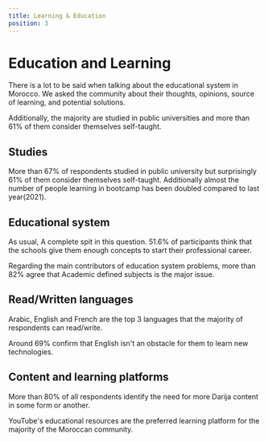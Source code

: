```yaml
---
title: Learning & Education
position: 3
---
```


# Education and Learning

There is a lot to be said when talking about the educational system in Morocco. We asked the community about their thoughts, opinions, source of learning, and potential solutions.

Additionally, the majority are studied in public universities and more than 61% of them consider themselves self-taught.

## Studies

More than 67% of respondents studied in public university but surprisingly 61% of them consider themselves self-taught. Additionally almost the number of people learning in bootcamp has been doubled compared to last year(2021).

<Chart id="education-q-0" title={false} />

## Educational system

As usual, A complete spit in this question. 51.6% of participants think that the schools give them enough concepts to start their professional career.

<Chart id="education-q-1" title={false} />

Regarding the main contributors of education system problems, more than 82% agree that Academic defined subjects is the major issue.

<Chart id="education-q-2" title={false} />

## Read/Written languages

Arabic, English and French are the top 3 languages that the majority of respondents can read/write.

<Chart id="education-q-3" title={false} />

Around 69% confirm that English isn't an obstacle for them to learn new technologies.

<Chart id="education-q-4" title={false} />

## Content and learning platforms

More than 80% of all respondents identify the need for more Darija content in some form or another.

<Chart id="education-q-5" title={false} />

YouTube's educational resources are the preferred learning platform for the majority of the Moroccan community.

<Chart id="education-q-6" title={false} />
